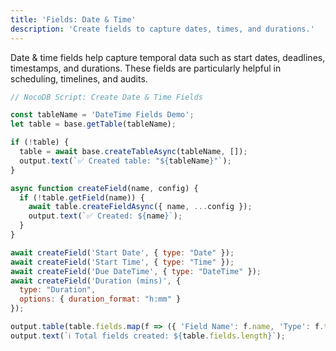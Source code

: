 ```yaml
---
title: 'Fields: Date & Time'
description: 'Create fields to capture dates, times, and durations.'
---
```


Date & time fields help capture temporal data such as start dates, deadlines, timestamps, and durations. These fields are particularly helpful in scheduling, timelines, and audits.

```javascript
// NocoDB Script: Create Date & Time Fields

const tableName = 'DateTime Fields Demo';
let table = base.getTable(tableName);

if (!table) {
  table = await base.createTableAsync(tableName, []);
  output.text(`✅ Created table: "${tableName}"`);
}

async function createField(name, config) {
  if (!table.getField(name)) {
    await table.createFieldAsync({ name, ...config });
    output.text(`✅ Created: ${name}`);
  }
}

await createField('Start Date', { type: "Date" });
await createField('Start Time', { type: "Time" });
await createField('Due DateTime', { type: "DateTime" });
await createField('Duration (mins)', {
  type: "Duration",
  options: { duration_format: "h:mm" }
});

output.table(table.fields.map(f => ({ 'Field Name': f.name, 'Type': f.type })));
output.text(`ℹ️ Total fields created: ${table.fields.length}`);
```